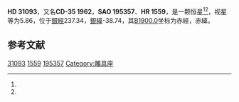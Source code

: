 {{Starbox begin
| name = HD 31093
}}
{{Starbox observe
| epoch = [[J2000.0|J2000.0]]
| constell = {{星座名待查}}<ref name=SIMBAD>{{cite web
 | url=http://simbad.u-strasbg.fr/simbad/sim-id?Ident=HR+1559
 | title =Pulsating variable Star
 | publisher=Centre de Données astronomiques de Strasbourg
 | work=SIMBAD
 | accessdate=2012-07-13}}</ref><ref name=DATA>{{cite web
 | url=http://vizier.u-strasbg.fr/viz-bin/VizieR-5?-out.add=.&-source=5050&-corr=PK=HR&-out.max=9999&HR=1559
 | title=VizieR Detailed Page
 | accessdate=2012-07-13
 | archive-date=2016-03-05
 | archive-url=https://web.archive.org/web/20160305005337/http://vizier.u-strasbg.fr/viz-bin/VizieR-5?-out.add=.&-source=5050&-corr=PK=HR&-out.max=9999&HR=1559
 | dead-url=no
 }}</ref>
| 星官 = 
| ra = {{RA|4|51|28.2}}<ref name=SIMBAD /><ref name=DATA />
| dec = {{DEC|-34|54|23}}<ref name=SIMBAD /><ref name=DATA />
| appmag_v = 5.86<ref name=SIMBAD /><ref name=DATA />
}}
{{Starbox character
| class = A1Vn<ref name=SIMBAD /><ref name=DATA />
| b-v = 0.08<ref name=SIMBAD /><ref name=DATA />
| u-b = 0.09<ref name=SIMBAD /><ref name=DATA />
| r-i = <ref name=SIMBAD /><ref name=DATA />
| variable = 
}}
{{Starbox astrometry
| radial_v = 0.09
| prop_mo_ra = 23
| parallax = 
| p_error = 
}}
{{Starbox catalog
| names =CD-35 1962，[[SAO星表|SAO]] 195357，[[HD星表|HD]] 31093，[[HR星表|HR]] 1559}}
{{Starbox reference |Simbad=HR+1559}}
{{Starbox end}}

'''HD 31093'''，又名'''CD-35 1962'''，'''SAO 195357'''、'''HR 1559'''，是一颗恒星<ref name=SIMBAD /><ref name=DATA />，视星等为5.86，位于[[銀道座標系|銀經]]237.34，[[銀道座標系|銀緯]]-38.74，其[[B1900.0|B1900.0]]坐标为赤經{{RA|4|47|49.8}}，赤緯{{DEC|-35|-38.74|26}}。

== 参考文献 ==
{{reflist}}

{{star-stub}}

[[Category:HD和HDE天體|31093]]
[[Category:HR天體|1559]]
[[Category:SAO天體|195357]]
[[Category:雕具座|Category:雕具座]]